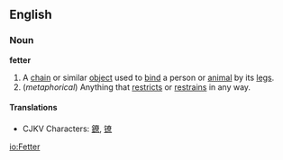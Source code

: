 ==English==
===Noun===
'''fetter'''

#A [[chain]] or similar [[object]] used to [[bind]] a person or [[animal]] by its [[leg]]s.
#(''metaphorical'') Anything that [[restrict]]s or [[restrain]]s in any way.

====Translations====
*CJKV Characters: [[鐐]], [[镣]]

[[io:Fetter]]